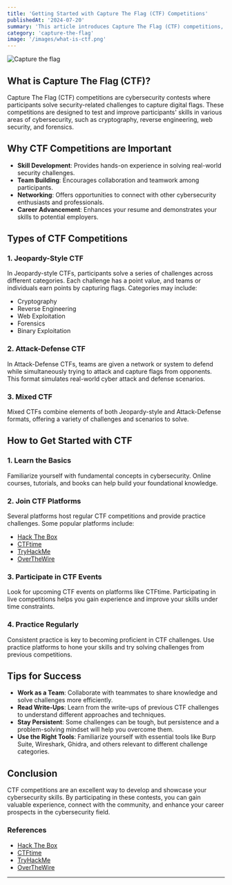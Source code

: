 ```yaml
---
title: 'Getting Started with Capture The Flag (CTF) Competitions'
publishedAt: '2024-07-20'
summary: 'This article introduces Capture The Flag (CTF) competitions, explaining their significance, types, and how to get started. It also provides tips for preparation and resources for practice to help enhance your cybersecurity skills.'
category: 'capture-the-flag'
image: '/images/what-is-ctf.png'
---
```



<Image
  src="/images/what-is-ctf.png"
  alt="Capture the flag"
  width={400}
  height={400}
  className="w-400 h-400 mb-4 rounded-xl"
/>

## What is Capture The Flag (CTF)?

Capture The Flag (CTF) competitions are cybersecurity contests where participants solve security-related challenges to capture digital flags. These competitions are designed to test and improve participants' skills in various areas of cybersecurity, such as cryptography, reverse engineering, web security, and forensics.

## Why CTF Competitions are Important

- **Skill Development**: Provides hands-on experience in solving real-world security challenges.
- **Team Building**: Encourages collaboration and teamwork among participants.
- **Networking**: Offers opportunities to connect with other cybersecurity enthusiasts and professionals.
- **Career Advancement**: Enhances your resume and demonstrates your skills to potential employers.

## Types of CTF Competitions

### 1. **Jeopardy-Style CTF**

In Jeopardy-style CTFs, participants solve a series of challenges across different categories. Each challenge has a point value, and teams or individuals earn points by capturing flags. Categories may include:

- Cryptography
- Reverse Engineering
- Web Exploitation
- Forensics
- Binary Exploitation

### 2. **Attack-Defense CTF**

In Attack-Defense CTFs, teams are given a network or system to defend while simultaneously trying to attack and capture flags from opponents. This format simulates real-world cyber attack and defense scenarios.

### 3. **Mixed CTF**

Mixed CTFs combine elements of both Jeopardy-style and Attack-Defense formats, offering a variety of challenges and scenarios to solve.

## How to Get Started with CTF

### 1. **Learn the Basics**

Familiarize yourself with fundamental concepts in cybersecurity. Online courses, tutorials, and books can help build your foundational knowledge.

### 2. **Join CTF Platforms**

Several platforms host regular CTF competitions and provide practice challenges. Some popular platforms include:

- [Hack The Box](https://www.hackthebox.com/)
- [CTFtime](https://ctftime.org/)
- [TryHackMe](https://tryhackme.com/)
- [OverTheWire](https://overthewire.org/)

### 3. **Participate in CTF Events**

Look for upcoming CTF events on platforms like CTFtime. Participating in live competitions helps you gain experience and improve your skills under time constraints.

### 4. **Practice Regularly**

Consistent practice is key to becoming proficient in CTF challenges. Use practice platforms to hone your skills and try solving challenges from previous competitions.

## Tips for Success

- **Work as a Team**: Collaborate with teammates to share knowledge and solve challenges more efficiently.
- **Read Write-Ups**: Learn from the write-ups of previous CTF challenges to understand different approaches and techniques.
- **Stay Persistent**: Some challenges can be tough, but persistence and a problem-solving mindset will help you overcome them.
- **Use the Right Tools**: Familiarize yourself with essential tools like Burp Suite, Wireshark, Ghidra, and others relevant to different challenge categories.

## Conclusion

CTF competitions are an excellent way to develop and showcase your cybersecurity skills. By participating in these contests, you can gain valuable experience, connect with the community, and enhance your career prospects in the cybersecurity field.

### References

- [Hack The Box](https://www.hackthebox.com/)
- [CTFtime](https://ctftime.org/)
- [TryHackMe](https://tryhackme.com/)
- [OverTheWire](https://overthewire.org/)

---
